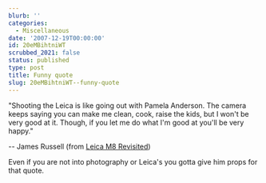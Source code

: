 ```yaml
---
blurb: ''
categories:
  - Miscellaneous
date: '2007-12-19T00:00:00'
id: 20eMBihtniWT
scrubbed_2021: false
status: published
type: post
title: Funny quote
slug: 20eMBihtniWT--funny-quote
---
```


"Shooting the Leica is like going out with Pamela Anderson. The
camera keeps saying you can make me clean, cook, raise the kids,
but I won't be very good at it. Though, if you let me do what I'm
good at you'll be very happy." 

-- James Russell (from
[Leica M8 Revisited](http://www.luminous-landscape.com/reviews/cameras/leica-m8-revisited.shtml))

Even if you are not into photography or Leica's you gotta give him
props for that quote.
